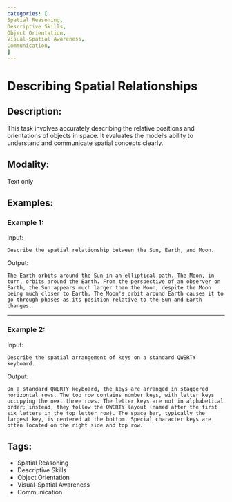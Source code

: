 ```yaml
---
categories: [
Spatial Reasoning,
Descriptive Skills,
Object Orientation,
Visual-Spatial Awareness,
Communication,
]
---
```


# Describing Spatial Relationships

## Description:
This task involves accurately describing the relative positions and orientations of objects in space. It evaluates the model's ability to understand and communicate spatial concepts clearly.

## Modality:
Text only

## Examples:

### Example 1:

Input:

```
Describe the spatial relationship between the Sun, Earth, and Moon.
```

Output:

```
The Earth orbits around the Sun in an elliptical path. The Moon, in turn, orbits around the Earth. From the perspective of an observer on Earth, the Sun appears much larger than the Moon, despite the Moon being much closer to Earth. The Moon's orbit around Earth causes it to go through phases as its position relative to the Sun and Earth changes.
```

---

### Example 2:

Input:

```
Describe the spatial arrangement of keys on a standard QWERTY keyboard.
```

Output:

```
On a standard QWERTY keyboard, the keys are arranged in staggered horizontal rows. The top row contains number keys, with letter keys occupying the next three rows. The letter keys are not in alphabetical order; instead, they follow the QWERTY layout (named after the first six letters in the top letter row). The space bar, typically the largest key, is centered at the bottom. Special character keys are often located on the right side and top row.
```

## Tags:
- Spatial Reasoning
- Descriptive Skills
- Object Orientation
- Visual-Spatial Awareness
- Communication
